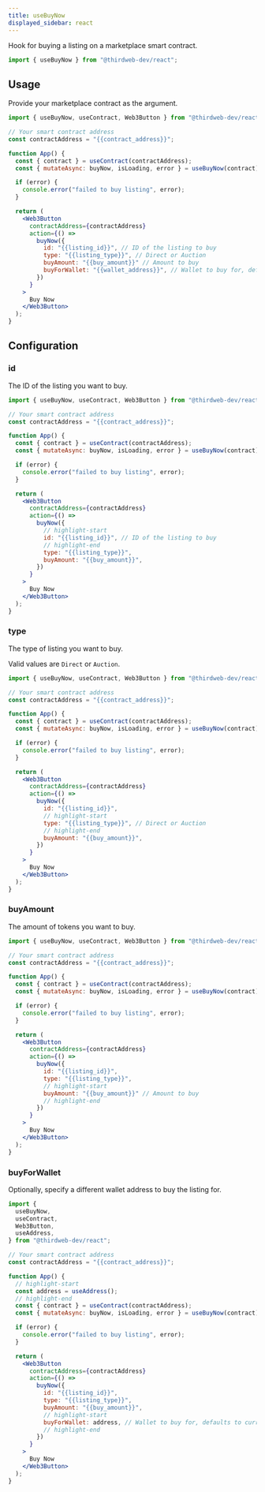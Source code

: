 ```yaml
---
title: useBuyNow
displayed_sidebar: react
---
```



Hook for buying a listing on a marketplace smart contract.

```jsx
import { useBuyNow } from "@thirdweb-dev/react";
```

## Usage

Provide your marketplace contract as the argument.

```jsx
import { useBuyNow, useContract, Web3Button } from "@thirdweb-dev/react";

// Your smart contract address
const contractAddress = "{{contract_address}}";

function App() {
  const { contract } = useContract(contractAddress);
  const { mutateAsync: buyNow, isLoading, error } = useBuyNow(contract);

  if (error) {
    console.error("failed to buy listing", error);
  }

  return (
    <Web3Button
      contractAddress={contractAddress}
      action={() =>
        buyNow({
          id: "{{listing_id}}", // ID of the listing to buy
          type: "{{listing_type}}", // Direct or Auction
          buyAmount: "{{buy_amount}}" // Amount to buy
          buyForWallet: "{{wallet_address}}", // Wallet to buy for, defaults to current wallet
        })
      }
    >
      Buy Now
    </Web3Button>
  );
}
```

## Configuration

### id

The ID of the listing you want to buy.

```jsx
import { useBuyNow, useContract, Web3Button } from "@thirdweb-dev/react";

// Your smart contract address
const contractAddress = "{{contract_address}}";

function App() {
  const { contract } = useContract(contractAddress);
  const { mutateAsync: buyNow, isLoading, error } = useBuyNow(contract);

  if (error) {
    console.error("failed to buy listing", error);
  }

  return (
    <Web3Button
      contractAddress={contractAddress}
      action={() =>
        buyNow({
          // highlight-start
          id: "{{listing_id}}", // ID of the listing to buy
          // highlight-end
          type: "{{listing_type}}",
          buyAmount: "{{buy_amount}}",
        })
      }
    >
      Buy Now
    </Web3Button>
  );
}
```

### type

The type of listing you want to buy.

Valid values are `Direct` or `Auction`.

```jsx
import { useBuyNow, useContract, Web3Button } from "@thirdweb-dev/react";

// Your smart contract address
const contractAddress = "{{contract_address}}";

function App() {
  const { contract } = useContract(contractAddress);
  const { mutateAsync: buyNow, isLoading, error } = useBuyNow(contract);

  if (error) {
    console.error("failed to buy listing", error);
  }

  return (
    <Web3Button
      contractAddress={contractAddress}
      action={() =>
        buyNow({
          id: "{{listing_id}}",
          // highlight-start
          type: "{{listing_type}}", // Direct or Auction
          // highlight-end
          buyAmount: "{{buy_amount}}",
        })
      }
    >
      Buy Now
    </Web3Button>
  );
}
```

### buyAmount

The amount of tokens you want to buy.

```jsx
import { useBuyNow, useContract, Web3Button } from "@thirdweb-dev/react";

// Your smart contract address
const contractAddress = "{{contract_address}}";

function App() {
  const { contract } = useContract(contractAddress);
  const { mutateAsync: buyNow, isLoading, error } = useBuyNow(contract);

  if (error) {
    console.error("failed to buy listing", error);
  }

  return (
    <Web3Button
      contractAddress={contractAddress}
      action={() =>
        buyNow({
          id: "{{listing_id}}",
          type: "{{listing_type}}",
          // highlight-start
          buyAmount: "{{buy_amount}}" // Amount to buy
          // highlight-end
        })
      }
    >
      Buy Now
    </Web3Button>
  );
}
```

### buyForWallet

Optionally, specify a different wallet address to buy the listing for.

```jsx
import {
  useBuyNow,
  useContract,
  Web3Button,
  useAddress,
} from "@thirdweb-dev/react";

// Your smart contract address
const contractAddress = "{{contract_address}}";

function App() {
  // highlight-start
  const address = useAddress();
  // highlight-end
  const { contract } = useContract(contractAddress);
  const { mutateAsync: buyNow, isLoading, error } = useBuyNow(contract);

  if (error) {
    console.error("failed to buy listing", error);
  }

  return (
    <Web3Button
      contractAddress={contractAddress}
      action={() =>
        buyNow({
          id: "{{listing_id}}",
          type: "{{listing_type}}",
          buyAmount: "{{buy_amount}}",
          // highlight-start
          buyForWallet: address, // Wallet to buy for, defaults to current wallet
          // highlight-end
        })
      }
    >
      Buy Now
    </Web3Button>
  );
}
```